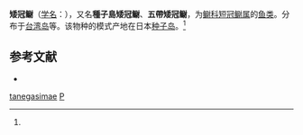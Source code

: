 {{Speciesbox
| taxon = Praealticus tanegasimae
| binomial_authority = (Jordan et Starks, 1906)<ref name='id8069'>{{cite web| url =http://www.bioinfo.cn/db05/BjdwSpecies.php?action=view&id=8069| title =矮冠鳚| work =《中国动物物种编目数据库》| publisher =中国科学院微生物研究所| author =中国科学院动物研究所| accessdate =2009-04-16| deadurl =yes| archiveurl =https://web.archive.org/web/20160305072454/http://www.bioinfo.cn/db05/BjdwSpecies.php?action=view&id=8069| archivedate =2016-03-05}}</ref>
}}

'''矮冠鳚'''（[[学名|学名]]：{{lang|la|''Praealticus tanegasimae''}}），又名'''種子島矮冠鳚'''、'''五帶矮冠鳚'''，为[[鳚科|鳚科]][[短冠鳚属|短冠鳚属]]的[[鱼类|鱼类]]。分布于[[台湾岛|台湾岛]]等。该物种的模式产地在日本[[种子岛|种子岛]]。<ref name='id8069'/>

== 参考文献 ==
{{reflist}}
* {{TaiBNET| zh=種子島矮冠鳚 | id=381450 | binomial=Praealticus tanegasimae | authority = Jordan & Starks, 1906 | var= | accessdate=2013-01-22}}
{{鱸形目小作品}}

{{taxonbar}}
[[Category:矮冠鳚属|tanegasimae]]
[[Category:1906年描述的魚類|P]]